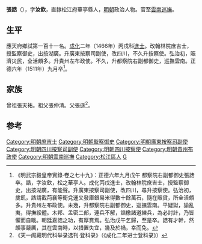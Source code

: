 {{Otheruses|other=名为张汝钦的其他人物|张汝钦}}
{{明清人物信息框
| 姓名 = 張誥
| 原名 =
| 圖片名稱 = 
| 圖片大小 = 220px
| 圖片說明 = 
| 最高職務 = 巡撫雲南都察院右副都御史
| 國家 = 大明
| 爵位 =
| 籍貫 = [[南直隸|直隸]][[松江府|松江府]][[華亭縣|華亭縣]]
| 族裔 = 
| 字號 = 字汝欽
| 室名 = 
| 諡號 = 
| 出生日期 = 宣德八年（1433年）
| 出生地點 = 
| 逝世日期 = 正德六年（1511年）
| 逝世地點 = 
| 墓葬 =
| 配偶 =
| 親屬 = 
| 出身 = 
*成化二年（1466年）丙戌科進士出身
| 經歷 = 
| 著作 =
}}

'''張誥'''（{{bd|1433年||1511年|10月2日|Zhang張}}），字'''汝欽'''，直隸松江府華亭縣人，[[明朝|明朝]]政治人物。官至[[雲南巡撫|雲南巡撫]]。

==生平==
應天府鄉試第一百十一名。[[成化|成化]]二年（1466年）丙戌科[[進士|進士]]。改翰林院庶吉士，授監察御史，出按湖廣。升廣東按察司副使，改四川，不久升按察使。弘治初，賑濟災民，全活頗多。升貴州左布政使。不久，升都察院右副都御史，巡撫雲南。正德六年（1511年）九月卒<ref>《明武宗毅皇帝實錄·卷之七十九》：正德六年九月戊午 都察院右副都御史張誥卒。誥，字汝欽，松之華亭人。成化丙戌進士，改翰林院庶吉士，授監察御史，出按湖廣，有能聲。升廣東按察司副使，改四川，尋升按察使。弘治初，歲飢，誥請截荊襄等衛兌運又發庫銀易米得數十餘萬石，隨在賑貸，所全活頗多。升貴州左布政使。未幾，升都察院右副都御史，巡撫雲南。平疑獄，諭亂夷，得撫綏體。木邦、孟密二部，連兵不解，誥檄諸道練兵，為必討計，乃皆懼而自戢。朝廷嘉誥之功，有厚賞焉。弘治戊午乞歸，至是卒。誥有才幹，然頗事嚴厲，其在雲南時，以措置失宜，幾及於禍，幸而免。</ref>。

==家族==
曾祖張天祐。祖父張仲清。父張遜<ref>《天一阁藏明代科举录选刊·登科录》（《成化二年进士登科录》）</ref>。

==参考==
{{reflist}}

{{成化二年丙戌科殿試金榜}}
{{DEFAULTSORT:Zhang張}}

[[Category:明朝庶吉士|Category:明朝庶吉士]]
[[Category:明朝監察御史|Category:明朝監察御史]]
[[Category:明朝廣東按察司副使|Category:明朝廣東按察司副使]]
[[Category:明朝四川按察司副使|Category:明朝四川按察司副使]]
[[Category:明朝四川按察使|Category:明朝四川按察使]]
[[Category:明朝貴州布政使|Category:明朝貴州布政使]]
[[Category:明朝雲南巡撫|Category:明朝雲南巡撫]]
[[Category:松江區人|Category:松江區人]]
[[Category:张姓|G]]